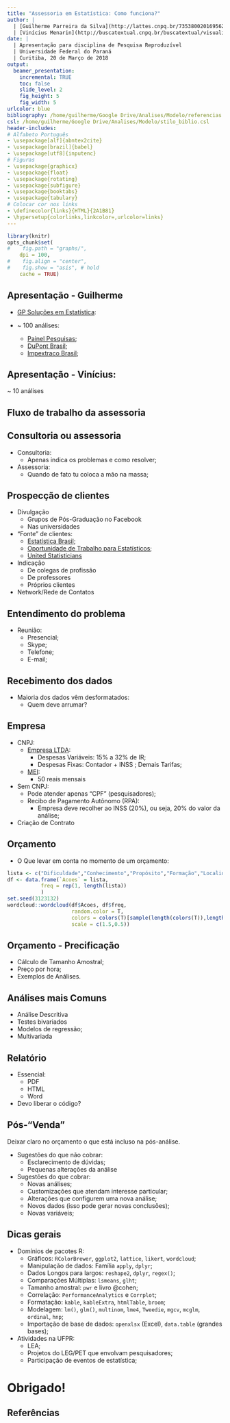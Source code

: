 ```yaml
---
title: "Assessoria em Estatística: Como funciona?"
author: |
  | [Guilherme Parreira da Silva](http://lattes.cnpq.br/7353800201695627) & 
  | [Vinícius Menarin](http://buscatextual.cnpq.br/buscatextual/visualizacv.do?id=K4685238D3)
date: |
  | Apresentação para disciplina de Pesquisa Reproduzível
  | Universidade Federal do Paraná
  | Curitiba, 20 de Março de 2018
output: 
  beamer_presentation:
    incremental: TRUE
    toc: false
    slide_level: 2
    fig_height: 5
    fig_width: 5
urlcolor: blue
bibliography: /home/guilherme/Google Drive/Analises/Modelo/referencias.bib
csl: /home/guilherme/Google Drive/Analises/Modelo/stilo_biblio.csl
header-includes:
# Alfabeto Português
- \usepackage[alf]{abntex2cite}
- \usepackage[brazil]{babel}
- \usepackage[utf8]{inputenc}	
# Figuras
- \usepackage{graphicx}
- \usepackage{float}
- \usepackage{rotating}
- \usepackage{subfigure}
- \usepackage{booktabs}
- \usepackage{tabulary}
# Colocar cor nos links
- \definecolor{links}{HTML}{2A1B81}
- \hypersetup{colorlinks,linkcolor=,urlcolor=links}
---
```


```r
library(knitr)
opts_chunk$set(
#    fig.path = "graphs/",
    dpi = 100,
#    fig.align = "center",
#    fig.show = "asis", # hold
    cache = TRUE)
```

## Apresentação - Guilherme

- [GP Soluções em Estatística](http://facebook.com/gpsolucoesemestatistica):
\begin{figure}
\centering
\href{http://facebook.com/gpsolucoesemestatistica}{\includegraphics[width = 3cm, keepaspectratio]{logocompletacomfundo.png}}
\end{figure}

- ~ 100 análises:

    - [Painel Pesquisas](http://www.painelpesquisas.com.br/);
    - [DuPont Brasil](http://www.dupont.com.br/);
    - [Impextraco Brasil](https://www.impextraco.com/pt);

## Apresentação - Vinícius:

~ 10 análises

## Fluxo de trabalho da assessoria

\begin{figure}
\centering
\includegraphics[width = 10cm, keepaspectratio]{timeline.png}
\end{figure}

## Consultoria ou assessoria

- Consultoria:
    - Apenas indica os problemas e como resolver;

- Assessoria:
    - Quando de fato tu coloca a mão na massa;

## Prospecção de clientes

- Divulgação
    - Grupos de Pós-Graduação no Facebook
    - Nas universidades

- "Fonte" de clientes:
    - [Estatística Brasil](https://www.facebook.com/groups/estatistica.brasil/);
    - [Oportunidade de Trabalho para Estatísticos](https://www.facebook.com/groups/statjobs/);
    - [United Statisticians](https://unitedstatisticians.com/)
    
- Indicação
    - De colegas de profissão
    - De professores
    - Próprios clientes

- Network/Rede de Contatos

## Entendimento do problema

- Reunião:
    - Presencial;
    - Skype;
    - Telefone;
    - E-mail;
    
## Recebimento dos dados

- Maioria dos dados vêm desformatados:
    - Quem deve arrumar?
    
## Empresa
    
- CNPJ:
    - [Empresa LTDA](http://www.conre3.org.br/portal/consultoria-estatistica/):
        - Despesas Variáveis: 15% a 32% de IR;
        - Despesas Fixas: Contador + INSS ; Demais Tarifas;
    - [MEI](http://www.portaldoempreendedor.gov.br/):
        - 50 reais mensais

- Sem CNPJ: 
     - Pode atender apenas "CPF" (pesquisadores);
     - Recibo de Pagamento Autônomo (RPA):
        - Empresa deve recolher ao INSS (20%), ou seja, 20% do valor da análise;
        
- Criação de Contrato
    
## Orçamento

- O Que levar em conta no momento de um orçamento:

```r
lista <- c("Dificuldade","Conhecimento","Propósito","Formação","Localidade","Exigências","Tempo","Salario","Código","Customizações","Base","Análise","Apresentação","Experiência")
df <- data.frame(`Acoes` = lista,
           freq = rep(1, length(lista))
           )
set.seed(3123132)
wordcloud::wordcloud(df$Acoes, df$freq,
                     random.color = T,
                     colors = colors(T)[sample(length(colors(T)),length(lista))],
                     scale = c(1.5,0.5))
```

## Orçamento - Precificação

- Cálculo de Tamanho Amostral;
- Preço por hora;
- Exemplos de Análises.

## Análises mais Comuns

- Análise Descritiva
- Testes bivariados
- Modelos de regressão;
- Multivariada

## Relatório

- Essencial:
    - PDF
    - HTML
    - Word
    
- Devo liberar o código?

## Pós-"Venda"

Deixar claro no orçamento o que está incluso na pós-análise.

- Sugestões do que não cobrar:
    - Esclarecimento de dúvidas;
    - Pequenas alterações da análise

- Sugestões do que cobrar:
    - Novas análises;
    - Customizações que atendam interesse particular;
    - Alterações que configurem uma nova análise;
    - Novos dados (isso pode gerar novas conclusões);
    - Novas variáveis;
  
## Dicas gerais

- Domínios de pacotes R:
    - Gráficos: `RColorBrewer`, `ggplot2`, `lattice`, `likert`, `wordcloud`;
    - Manipulação de dados: Família `apply`, `dplyr`;
    - Dados Longos para largos: `reshape2`, `dplyr`, `regex()`;
    - Comparações Múltiplas: `lsmeans`, `glht`;
    - Tamanho amostral: `pwr` e livro @cohen;
    - Correlação: `PerformanceAnalytics` e `Corrplot`;
    - Formatação: `kable`, `kableExtra`, `htmlTable`, `broom`;
    - Modelagem: `lm()`, `glm()`, `multinom`, `lme4`, `Tweedie`, `mgcv`, `mcglm`, `ordinal`, `hnp`;
    - Importação de base de dados: `openxlsx` (Excel), `data.table` (grandes bases);
    
- Atividades na UFPR:
    - LEA;
    - Projetos do LEG/PET que envolvam pesquisadores;
    - Participação de eventos de estatística;
    
# Obrigado!

## Referências {.allowframebreaks}